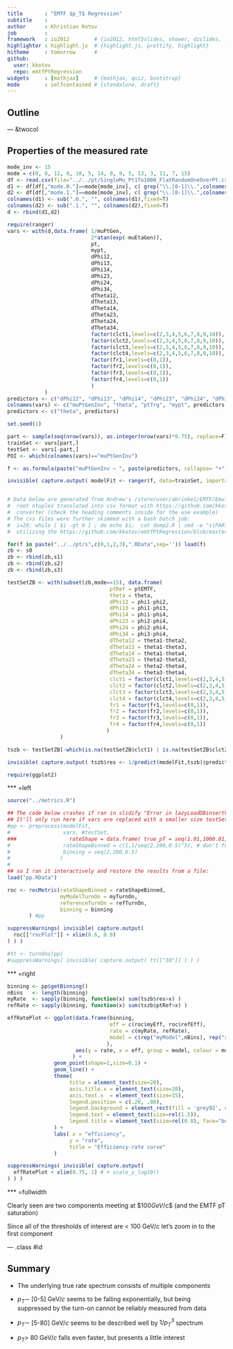 ```yaml
---
title       : "EMTF $p_T$ Regression"
subtitle    :
author      : Khristian Kotov
job         :
framework   : io2012        # {io2012, html5slides, shower, dzslides, ...}
highlighter : highlight.js  # {highlight.js, prettify, highlight}
hitheme     : tomorrow      #
github:
  user: kkotov
  repo: emtfPtRegression
widgets     : [mathjax]     # {mathjax, quiz, bootstrap}
mode        : selfcontained # {standalone, draft}
---
```


## Outline

--- &twocol

## Properties of the measured rate

```r
mode_inv <- 15
mode = c(0, 0, 12, 0, 10, 5, 14, 0, 9, 5, 13, 3, 11, 7, 15)
df <- read.csv(file="../../pt/SingleMu_Pt1To1000_FlatRandomOneOverPt.csv",header=T,sep=',')
d1 <- df[df[,"mode.0."]==mode[mode_inv], c( grep("\\.[0-1]\\.",colnames(df),invert=T) , grep(".0.",colnames(df),fixed=T) ) ]
d2 <- df[df[,"mode.1."]==mode[mode_inv], c( grep("\\.[0-1]\\.",colnames(df),invert=T) , grep(".1.",colnames(df),fixed=T) ) ]
colnames(d1) <- sub(".0.", "", colnames(d1),fixed=T)
colnames(d2) <- sub(".1.", "", colnames(d2),fixed=T)
d <- rbind(d1,d2)

require(ranger)
vars <- with(d,data.frame( 1/muPtGen,
                           2*atan(exp(-muEtaGen)),
                           pt,
                           mypt,
                           dPhi12,
                           dPhi13,
                           dPhi14,
                           dPhi23,
                           dPhi24,
                           dPhi34,
                           dTheta12,
                           dTheta13,
                           dTheta14,
                           dTheta23,
                           dTheta24,
                           dTheta34,
                           factor(clct1,levels=c(2,3,4,5,6,7,8,9,10)),
                           factor(clct2,levels=c(2,3,4,5,6,7,8,9,10)),
                           factor(clct3,levels=c(2,3,4,5,6,7,8,9,10)),
                           factor(clct4,levels=c(2,3,4,5,6,7,8,9,10)),
                           factor(fr1,levels=c(0,1)),
                           factor(fr2,levels=c(0,1)),
                           factor(fr3,levels=c(0,1)),
                           factor(fr4,levels=c(0,1))
                           )
            )
predictors <- c("dPhi12", "dPhi13", "dPhi14", "dPhi23", "dPhi24", "dPhi34", "dTheta12", "dTheta13", "dTheta14", "dTheta23", "dTheta24", "dTheta34", "clct1", "clct2", "clct3", "clct4", "fr1", "fr2", "fr3", "fr4")
colnames(vars) <- c("muPtGenInv", "theta", "ptTrg", "mypt", predictors )
predictors <- c("theta", predictors)

set.seed(1)

part <- sample(seq(nrow(vars)), as.integer(nrow(vars)*0.75), replace=F)
trainSet <- vars[part,]
testSet <- vars[-part,]
POI <- which(colnames(vars)=="muPtGenInv")

f <- as.formula(paste("muPtGenInv ~ ", paste(predictors, collapse= "+")))

invisible( capture.output( modelFit <- ranger(f, data=trainSet, importance="impurity") ) )


# Data below are generated from Andrew's /store/user/abrinke1/EMTF/Emulator/ntuples/ZeroBiasIsolatedBunch{0,1,2,3}
#  root ntuples translated into csv format with https://github.com/kkotov/emtfPtRegression/blob/master/root2csv.C
#  converter (check the heading comments inside for the use example)
# The cvs files were further skimmed with a bash batch job:
#  i=28; while [ $i -gt 0 ] ; do echo $i;  cat dump2.R | sed -e "s|PART|$i|g" > d$i"".R ; R CMD BATCH d$i.R ; rm -f .RData d$i.R d$i.Rout ; i=`expr $i - 1`; done
#  utilizing the https://github.com/kkotov/emtfPtRegression/blob/master/dump2.R script

for(f in paste("../../pt/s",c(0,1,2,3),".RData",sep='')) load(f)
zb <- s0
zb <- rbind(zb,s1)
zb <- rbind(zb,s2)
zb <- rbind(zb,s3)

testSetZB <- with(subset(zb,mode==15), data.frame(
                                 ptRef = ptEMTF,
                                 theta = theta,
                                 dPhi12 = phi1-phi2,
                                 dPhi13 = phi1-phi3,
                                 dPhi14 = phi1-phi4,
                                 dPhi23 = phi2-phi4,
                                 dPhi24 = phi2-phi4,
                                 dPhi34 = phi3-phi4,
                                 dTheta12 = theta1-theta2,
                                 dTheta13 = theta1-theta3,
                                 dTheta14 = theta1-theta4,
                                 dTheta23 = theta2-theta3,
                                 dTheta24 = theta2-theta4,
                                 dTheta34 = theta3-theta4,
                                 clct1 = factor(clct1,levels=c(2,3,4,5,6,7,8,9,10)),
                                 clct2 = factor(clct2,levels=c(2,3,4,5,6,7,8,9,10)),
                                 clct3 = factor(clct3,levels=c(2,3,4,5,6,7,8,9,10)),
                                 clct4 = factor(clct4,levels=c(2,3,4,5,6,7,8,9,10)),
                                 fr1 = factor(fr1,levels=c(0,1)),
                                 fr2 = factor(fr2,levels=c(0,1)),
                                 fr3 = factor(fr3,levels=c(0,1)),
                                 fr4 = factor(fr4,levels=c(0,1))
                                )
                 )

tszb <- testSetZB[-which(is.na(testSetZB$clct1) | is.na(testSetZB$clct2) | is.na(testSetZB$clct3) | is.na(testSetZB$clct4) ),]

invisible( capture.output( tszb$res <- 1/predict(modelFit,tszb)$predictions ) )

require(ggplot2)
```

*** =left

```r

source("../metrics.R")

## The code below crashes if ran in slidify "Error in lazyLoadDBinsertValue(data, datafile, ascii, compress, envhook)"
## It'll only run here if vars are replaced with a smaller size testSet:
#pp <- preprocess(modelFit,
#                 vars, #testSet,
###                 rateShape = data.frame( true_pT = seq(1.01,1000.01,0.5), trigRate = 1/seq(1,1000,0.5)^3 ),
#                 rateShapeBinned = c(1,1/seq(2,200,0.5)^3), # don't forget the underflow
#                 binning = seq(2,200,0.5)
#                )
#
## so I ran it interactively and restore the results from a file:
load("pp.RData")

roc <- rocMetric(rateShapeBinned = rateShapeBinned,
                 myModelTurnOn = myTurnOn,
                 referenceTurnOn = refTurnOn,
                 binning = binning
       ) #pp

suppressWarnings( invisible( capture.output( 
  roc[["rocPlot"]] + xlim(0.6, 0.9)
) ) )

#tt <- turnOns(pp)
#suppressWarnings( invisible( capture.output( tt[["30"]] ) ) )
```

*** =right

```r

binning <- pp$getBinning()
nBins   <- length(binning)
myRate  <- sapply(binning, function(x) sum(tszb$res>x) )
refRate <- sapply(binning, function(x) sum(tszb$ptRef>x) )

effRatePlot <- ggplot(data.frame(binning,
                                 eff = c(roc$myEff, roc$refEff),
                                 rate = c(myRate, refRate),
                                 model = c(rep("myModel",nBins), rep("reference",nBins)) 
                                ),
                      aes(y = rate, x = eff, group = model, colour = model)
                     ) +
               geom_point(shape=1,size=0.1) + 
               geom_line() + 
               theme(
                    title = element_text(size=20),
                    axis.title.x = element_text(size=20),
                    axis.text.x  = element_text(size=15),
                    legend.position = c(.20, .80),
                    legend.background = element_rect(fill = 'grey92', colour = 'black', size=0),
                    legend.text = element_text(size=rel(1.5)),
                    legend.title = element_text(size=rel(0.8), face="bold", hjust=0)
               ) +
               labs( x = "efficiency",
                    y = "rate",
                    title = "Efficiency-rate curve"
               )

suppressWarnings( invisible( capture.output(
  effRatePlot + xlim(0.75, 1) # + scale_y_log10()
) ) )
```

*** =fullwidth

Clearly seen are two components meeting at $\sim$100 GeV/$c$ (and the EMTF pT saturation)

Since all of the thresholds of interest are < 100 GeV/$c$ let's zoom in to the first component

--- .class #id

## Summary

* The underlying true rate spectrum consists of multiple components

* $p_T \sim$ [0-5] GeV/$c$ seems to be falling exponentially, but being suppressed by
the turn-on cannot be reliably measured from data

* $p_T \sim$ [5-80] GeV/$c$ seems to be described well by $1/p_T^3$ spectrum

* $p_T >$ 80 GeV/$c$ falls even faster, but presents a little interest
